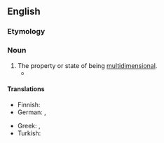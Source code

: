==English==

===Etymology===
{{suffix|en|multidimensional|ity}}

===Noun===
{{en-noun|-|multidimensionalities}}

# The property or state of being [[multidimensional]].
#* {{quote-journal|1=en|year=2018|author=James Lambert|title=A multitude of ‘lishes’: The nomenclature of hybridity|journal=English World-Wide|page=9|url=https://www.researchgate.net/publication/318367113_A_multitude_of_lishes_The_nomenclature_of_hybridity
|text=In reality, the '''multidimensionality''' of language contact in multilingual environments ensures no such neat compartmentalisation.}}

====Translations====
{{trans-top|the property of being multidimensional}}
* Finnish: {{t|fi|moniulotteisuus}}
* German: {{t+|de|Mehrdimensionalität|f}}, {{t+|de|Multidimensionalität|f}}
{{trans-mid}}
* Greek: {{t|el|πολυδιαστασιμότητα|f}}, {{t|el|πολυδιάστατος χαρακτήρας|m}}
* Turkish: {{t|tr|çok boyutluluk}}
{{trans-bottom}}